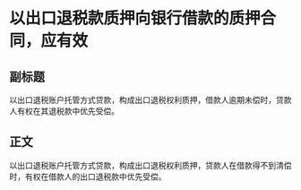 # 以出口退税款质押向银行借款的质押合同，应有效
## 副标题
以出口退税账户托管方式贷款，构成出口退税权利质押，借款人逾期未偿时，贷款人有权在其退税款中优先受偿。
## 正文
以出口退税账户托管方式贷款，构成出口退税权利质押，贷款人在借款得不到清偿时，有权在借款人的出口退税款中优先受偿。